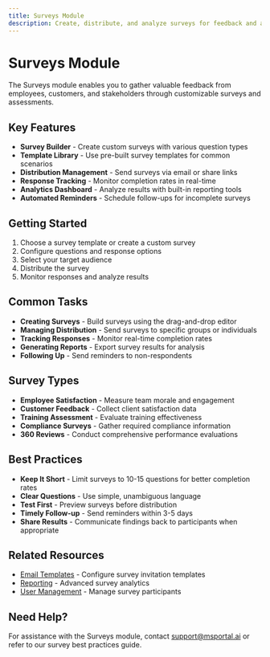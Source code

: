 ```yaml
---
title: Surveys Module
description: Create, distribute, and analyze surveys for feedback and assessment
---
```


# Surveys Module

The Surveys module enables you to gather valuable feedback from employees, customers, and stakeholders through customizable surveys and assessments.

## Key Features

- **Survey Builder** - Create custom surveys with various question types
- **Template Library** - Use pre-built survey templates for common scenarios
- **Distribution Management** - Send surveys via email or share links
- **Response Tracking** - Monitor completion rates in real-time
- **Analytics Dashboard** - Analyze results with built-in reporting tools
- **Automated Reminders** - Schedule follow-ups for incomplete surveys

## Getting Started

1. Choose a survey template or create a custom survey
2. Configure questions and response options
3. Select your target audience
4. Distribute the survey
5. Monitor responses and analyze results

## Common Tasks

- **Creating Surveys** - Build surveys using the drag-and-drop editor
- **Managing Distribution** - Send surveys to specific groups or individuals
- **Tracking Responses** - Monitor real-time completion rates
- **Generating Reports** - Export survey results for analysis
- **Following Up** - Send reminders to non-respondents

## Survey Types

- **Employee Satisfaction** - Measure team morale and engagement
- **Customer Feedback** - Collect client satisfaction data
- **Training Assessment** - Evaluate training effectiveness
- **Compliance Surveys** - Gather required compliance information
- **360 Reviews** - Conduct comprehensive performance evaluations

## Best Practices

- **Keep It Short** - Limit surveys to 10-15 questions for better completion rates
- **Clear Questions** - Use simple, unambiguous language
- **Test First** - Preview surveys before distribution
- **Timely Follow-up** - Send reminders within 3-5 days
- **Share Results** - Communicate findings back to participants when appropriate

## Related Resources

- [Email Templates](../settings/index) - Configure survey invitation templates
- [Reporting](../reporting/index) - Advanced survey analytics
- [User Management](../admin/index) - Manage survey participants

## Need Help?

For assistance with the Surveys module, contact support@msportal.ai or refer to our survey best practices guide.